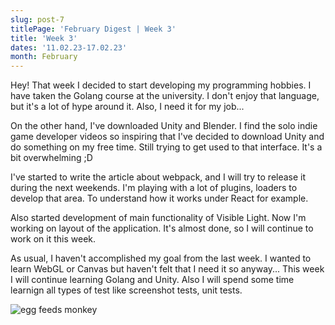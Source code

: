 ```yaml
---
slug: post-7
titlePage: 'February Digest | Week 3'
title: 'Week 3'
dates: '11.02.23-17.02.23'
month: February
---
```

<p class='mt-4'>

</p>

<p class='mt-4'>
 Hey! That week I decided to start developing my programming hobbies. I have taken the Golang course at the university. I don't enjoy that language, but it's a lot of hype around it. Also, I need it for my job... 
</p>

<p class='mt-4'>
 On the other hand, I've downloaded Unity and Blender. I find the solo indie game developer videos so inspiring that I've decided to download Unity and do something on my free time. Still trying to get used to that interface. It's a bit overwhelming ;D
</p>

<p class='mt-4'>
  I've started to write the article about webpack, and I will try to release it during the next
  weekends. I'm playing with a lot of plugins, loaders to develop that area. To understand how it
  works under React for example.
</p>

<p class='mt-4'>
  Also started development of main functionality of Visible Light. Now I'm working on layout of the
  application. It's almost done, so I will continue to work on it this week.
</p>

<p class='mt-4'>
As usual, I haven't accomplished my goal from the last week. I wanted to learn WebGL or Canvas but haven't felt that I need it so anyway... This week I will continue learning Golang and Unity. Also I will spend some time learnign all types of test like screenshot tests, unit tests. 
</p>

<img
  src='https://cdn.mos.cms.futurecdn.net/DVg3vj34mtKrKQhpy6z4H-1200-80.png'
  alt='egg feeds monkey'
  class='mt-4   '
/>

